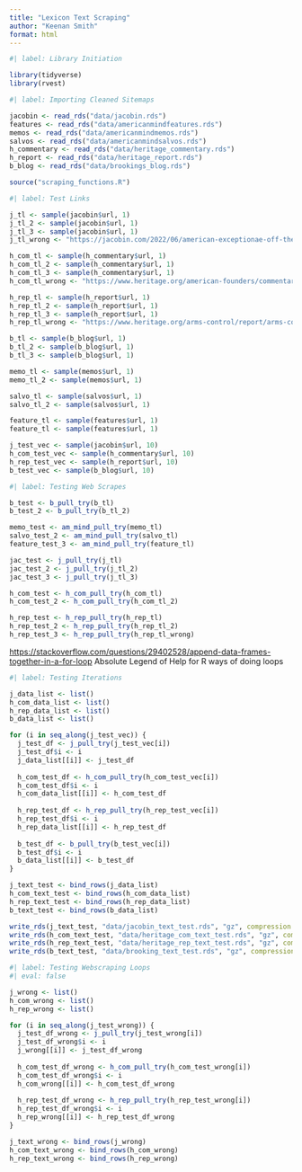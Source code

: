 ```yaml
---
title: "Lexicon Text Scraping"
author: "Keenan Smith"
format: html
---
```


```r
#| label: Library Initiation

library(tidyverse)
library(rvest)
```


```r
#| label: Importing Cleaned Sitemaps

jacobin <- read_rds("data/jacobin.rds")
features <- read_rds("data/americanmindfeatures.rds")
memos <- read_rds("data/americanmindmemos.rds")
salvos <- read_rds("data/americanmindsalvos.rds")
h_commentary <- read_rds("data/heritage_commentary.rds")
h_report <- read_rds("data/heritage_report.rds")
b_blog <- read_rds("data/brookings_blog.rds")

source("scraping_functions.R")
```


```r
#| label: Test Links

j_tl <- sample(jacobin$url, 1)
j_tl_2 <- sample(jacobin$url, 1)
j_tl_3 <- sample(jacobin$url, 1)
j_tl_wrong <- "https://jacobin.com/2022/06/american-exceptionae-off-the-rails"

h_com_tl <- sample(h_commentary$url, 1)
h_com_tl_2 <- sample(h_commentary$url, 1)
h_com_tl_3 <- sample(h_commentary$url, 1)
h_com_tl_wrong <- "https://www.heritage.org/american-founders/commentary/pulitzer-overlooks-eggious-errors-award-prize-new-york-times-fatally"

h_rep_tl <- sample(h_report$url, 1)
h_rep_tl_2 <- sample(h_report$url, 1)
h_rep_tl_3 <- sample(h_report$url, 1)
h_rep_tl_wrong <- "https://www.heritage.org/arms-control/report/arms-cont-the-heritage-foundation-recommendations"

b_tl <- sample(b_blog$url, 1)
b_tl_2 <- sample(b_blog$url, 1)
b_tl_3 <- sample(b_blog$url, 1)

memo_tl <- sample(memos$url, 1)
memo_tl_2 <- sample(memos$url, 1)

salvo_tl <- sample(salvos$url, 1)
salvo_tl_2 <- sample(salvos$url, 1)

feature_tl <- sample(features$url, 1)
feature_tl <- sample(features$url, 1)

j_test_vec <- sample(jacobin$url, 10)
h_com_test_vec <- sample(h_commentary$url, 10)
h_rep_test_vec <- sample(h_report$url, 10)
b_test_vec <- sample(b_blog$url, 10)

```

```r
#| label: Testing Web Scrapes

b_test <- b_pull_try(b_tl)
b_test_2 <- b_pull_try(b_tl_2)

memo_test <- am_mind_pull_try(memo_tl)
salvo_test_2 <- am_mind_pull_try(salvo_tl)
feature_test_3 <- am_mind_pull_try(feature_tl)

jac_test <- j_pull_try(j_tl)
jac_test_2 <- j_pull_try(j_tl_2)
jac_test_3 <- j_pull_try(j_tl_3)

h_com_test <- h_com_pull_try(h_com_tl)
h_com_test_2 <- h_com_pull_try(h_com_tl_2)

h_rep_test <- h_rep_pull_try(h_rep_tl)
h_rep_test_2 <- h_rep_pull_try(h_rep_tl_2)
h_rep_test_3 <- h_rep_pull_try(h_rep_tl_wrong)
```

<https://stackoverflow.com/questions/29402528/append-data-frames-together-in-a-for-loop>
Absolute Legend of Help for R ways of doing loops

```r
#| label: Testing Iterations

j_data_list <- list()
h_com_data_list <- list()
h_rep_data_list <- list()
b_data_list <- list()

for (i in seq_along(j_test_vec)) {
  j_test_df <- j_pull_try(j_test_vec[i])
  j_test_df$i <- i
  j_data_list[[i]] <- j_test_df
  
  h_com_test_df <- h_com_pull_try(h_com_test_vec[i])
  h_com_test_df$i <- i
  h_com_data_list[[i]] <- h_com_test_df
  
  h_rep_test_df <- h_rep_pull_try(h_rep_test_vec[i])
  h_rep_test_df$i <- i
  h_rep_data_list[[i]] <- h_rep_test_df
  
  b_test_df <- b_pull_try(b_test_vec[i])
  b_test_df$i <- i
  b_data_list[[i]] <- b_test_df
}

j_text_test <- bind_rows(j_data_list)
h_com_text_test <- bind_rows(h_com_data_list)
h_rep_text_test <- bind_rows(h_rep_data_list)
b_text_test <- bind_rows(b_data_list)

write_rds(j_text_test, "data/jacobin_text_test.rds", "gz", compression = 9L)
write_rds(h_com_text_test, "data/heritage_com_text_test.rds", "gz", compression = 9L)
write_rds(h_rep_text_test, "data/heritage_rep_text_test.rds", "gz", compression = 9L)
write_rds(b_text_test, "data/brooking_text_test.rds", "gz", compression = 9L)
```


```r
#| label: Testing Webscraping Loops
#| eval: false

j_wrong <- list()
h_com_wrong <- list()
h_rep_wrong <- list()

for (i in seq_along(j_test_wrong)) {
  j_test_df_wrong <- j_pull_try(j_test_wrong[i])
  j_test_df_wrong$i <- i
  j_wrong[[i]] <- j_test_df_wrong
  
  h_com_test_df_wrong <- h_com_pull_try(h_com_test_wrong[i])
  h_com_test_df_wrong$i <- i
  h_com_wrong[[i]] <- h_com_test_df_wrong
  
  h_rep_test_df_wrong <- h_rep_pull_try(h_rep_test_wrong[i])
  h_rep_test_df_wrong$i <- i
  h_rep_wrong[[i]] <- h_rep_test_df_wrong
}

j_text_wrong <- bind_rows(j_wrong)
h_com_text_wrong <- bind_rows(h_com_wrong)
h_rep_text_wrong <- bind_rows(h_rep_wrong)
```

